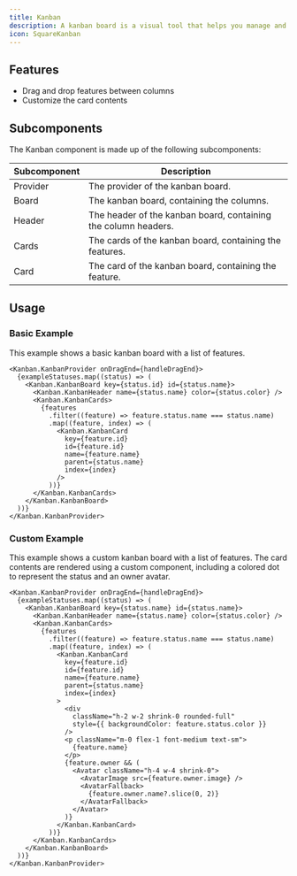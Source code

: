 ```yaml
---
title: Kanban
description: A kanban board is a visual tool that helps you manage and visualize your work. It is a board with columns, and each column represents a status, e.g. "Backlog", "In Progress", "Done".
icon: SquareKanban
---
```


<div className="not-prose w-full">
  <Kanban.Basic />
</div>

## Features

- Drag and drop features between columns
- Customize the card contents

## Subcomponents

The Kanban component is made up of the following subcomponents:

| Subcomponent | Description |
| ------- | ----------- |
| Provider | The provider of the kanban board. |
| Board | The kanban board, containing the columns. |
| Header | The header of the kanban board, containing the column headers. |
| Cards | The cards of the kanban board, containing the features. |
| Card | The card of the kanban board, containing the feature. |

## Usage

### Basic Example

This example shows a basic kanban board with a list of features.

<div className="not-prose w-full">
  <Kanban.Basic />
</div>

```tsx
<Kanban.KanbanProvider onDragEnd={handleDragEnd}>
  {exampleStatuses.map((status) => (
    <Kanban.KanbanBoard key={status.id} id={status.name}>
      <Kanban.KanbanHeader name={status.name} color={status.color} />
      <Kanban.KanbanCards>
        {features
          .filter((feature) => feature.status.name === status.name)
          .map((feature, index) => (
            <Kanban.KanbanCard
              key={feature.id}
              id={feature.id}
              name={feature.name}
              parent={status.name}
              index={index}
            />
          ))}
      </Kanban.KanbanCards>
    </Kanban.KanbanBoard>
  ))}
</Kanban.KanbanProvider>
```

### Custom Example

This example shows a custom kanban board with a list of features. The card contents are rendered using a custom component, including a colored dot to represent the status and an owner avatar.

<div className="not-prose w-full">
  <Kanban.Custom />
</div>

```tsx
<Kanban.KanbanProvider onDragEnd={handleDragEnd}>
  {exampleStatuses.map((status) => (
    <Kanban.KanbanBoard key={status.name} id={status.name}>
      <Kanban.KanbanHeader name={status.name} color={status.color} />
      <Kanban.KanbanCards>
        {features
          .filter((feature) => feature.status.name === status.name)
          .map((feature, index) => (
            <Kanban.KanbanCard
              key={feature.id}
              id={feature.id}
              name={feature.name}
              parent={status.name}
              index={index}
            >
              <div
                className="h-2 w-2 shrink-0 rounded-full"
                style={{ backgroundColor: feature.status.color }}
              />
              <p className="m-0 flex-1 font-medium text-sm">
                {feature.name}
              </p>
              {feature.owner && (
                <Avatar className="h-4 w-4 shrink-0">
                  <AvatarImage src={feature.owner.image} />
                  <AvatarFallback>
                    {feature.owner.name?.slice(0, 2)}
                  </AvatarFallback>
                </Avatar>
              )}
            </Kanban.KanbanCard>
          ))}
      </Kanban.KanbanCards>
    </Kanban.KanbanBoard>
  ))}
</Kanban.KanbanProvider>
```
